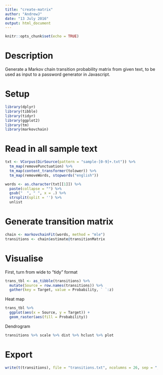 ```yaml
---
title: "create-matrix"
author: "AndrewJ"
date: "13 July 2016"
output: html_document
---
```


```r
knitr::opts_chunk$set(echo = TRUE)
```

# Description

Generate a Markov chain transition probability matrix from given text, to be used as input to a password generator in Javascript.

# Setup

```r
library(dplyr)
library(tibble)
library(tidyr)
library(ggplot2)
library(tm)
library(markovchain)
```

# Read in all sample text

```r
txt <- VCorpus(DirSource(pattern = "sample-[0-9]+.txt")) %>%
  tm_map(removePunctuation) %>%
  tm_map(content_transformer(tolower)) %>%
  tm_map(removeWords, stopwords("english")) 

words <- as.character(txt[[1]]) %>% 
  paste(collapse = "") %>%
  gsub("  ", " ", x = .) %>%
  strsplit(split = '') %>%
  unlist
```

# Generate transition matrix

```r
chain <- markovchainFit(words, method = "mle")
transitions <- chain$estimate@transitionMatrix
```

# Visualise

First, turn from wide to "tidy" format
```r
trans_tbl <- as_tibble(transitions) %>%
  mutate(Source = row.names(transitions)) %>%
  gather(key = Target, value = Probability, ` `:z)
```

Heat map
```r
trans_tbl %>%
  ggplot(aes(x = Source, y = Target)) +
  geom_raster(aes(fill = Probability))
```

Dendrogram
```r
transitions %>% scale %>% dist %>% hclust %>% plot
```

# Export

```r
write(t(transitions), file = "transitions.txt", ncolumns = 26, sep = ",")
```

